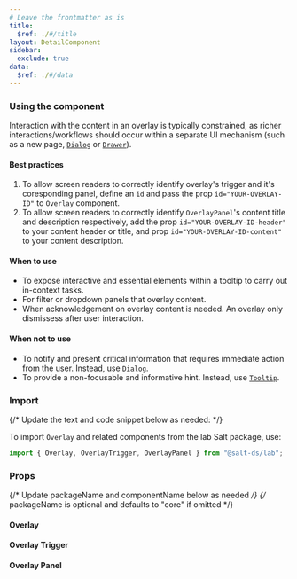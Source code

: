 ```yaml
---
# Leave the frontmatter as is
title:
  $ref: ./#/title
layout: DetailComponent
sidebar:
  exclude: true
data:
  $ref: ./#/data
---
```


### Using the component

Interaction with the content in an overlay is typically constrained, as richer interactions/workflows should occur within a separate UI mechanism (such as a new page, [`Dialog`](/salt/components/dialog) or [`Drawer`](/salt/components/drawer)).

#### Best practices

1. To allow screen readers to correctly identify overlay's trigger and it's coresponding panel, define an `id` and pass the prop `id="YOUR-OVERLAY-ID"` to `Overlay` component.
2. To allow screen readers to correctly identify `OverlayPanel`'s content title and description respectively, add the prop `id="YOUR-OVERLAY-ID-header"` to your content header or title, and prop `id="YOUR-OVERLAY-ID-content"` to your content description.

#### When to use

- To expose interactive and essential elements within a tooltip to carry out in-context tasks.
- For filter or dropdown panels that overlay content.
- When acknowledgement on overlay content is needed. An overlay only dismissess after user interaction.

#### When not to use

- To notify and present critical information that requires immediate action from the user. Instead, use [`Dialog`](/salt/components/dialog).
- To provide a non-focusable and informative hint. Instead, use [`Tooltip`](/salt/components/tooltip).

### Import

{/* Update the text and code snippet below as needed: */}

To import `Overlay` and related components from the lab Salt package, use:

```js
import { Overlay, OverlayTrigger, OverlayPanel } from "@salt-ds/lab";
```

### Props

{/* Update packageName and componentName below as needed */}
{/* packageName is optional and defaults to "core" if omitted */}

#### Overlay

<PropsTable packageName="lab" componentName="Overlay" />

#### Overlay Trigger

<PropsTable packageName="lab" componentName="OverlayTrigger" />

#### Overlay Panel

<PropsTable packageName="lab" componentName="OverlayPanel" />
